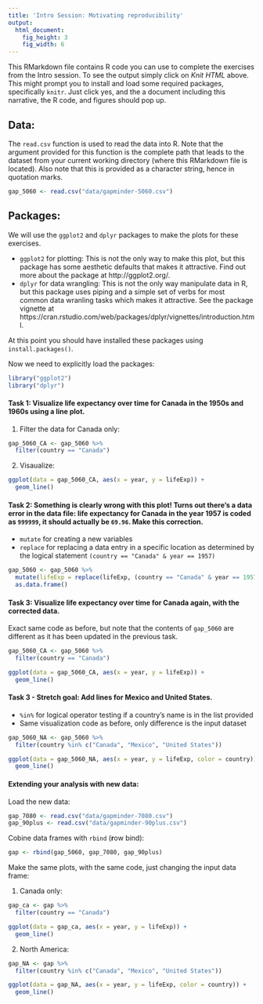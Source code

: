 ```yaml
---
title: 'Intro Session: Motivating reproducibility'
output:
  html_document:
    fig_height: 3
    fig_width: 6
---
```


This RMarkdown file contains R code you can use to complete the exercises from the Intro
session. To see the output simply click on *Knit HTML* above. This might prompt you to 
install and load some required packages, specifically `knitr`. Just click yes, and the a 
document including this narrative, the R code, and figures should pop up.

## Data:

The `read.csv` function is used to read the data into R. Note that the argument provided 
for this function is the complete path that leads to the dataset from your current 
working directory (where this RMarkdown file is located). Also note that this is provided 
as a character string, hence in quotation marks.

```r
gap_5060 <- read.csv("data/gapminder-5060.csv")
```

## Packages:

We will use the `ggplot2` and `dplyr` packages to make the plots for these exercises. 

- `ggplot2` for plotting: This is not the only way to make this plot, but this package 
has some aesthetic defaults that makes it attractive. Find out more about the package
at http://ggplot2.org/.
- `dplyr` for data wrangling: This is not the only way manipulate data in R, but this
package uses piping and a simple set of verbs for most common data wranling tasks which
makes it attractive. See the package vignette at https://cran.rstudio.com/web/packages/dplyr/vignettes/introduction.html.

At this point you should have installed these packages using `install.packages()`.

Now we need to explicitly load the packages:

```r
library("ggplot2")
library("dplyr")
```

#### Task 1: Visualize life expectancy over time for Canada in the 1950s and 1960s using a line plot.

1. Filter the data for Canada only:
```r
gap_5060_CA <- gap_5060 %>%
  filter(country == "Canada")
```

2. Visaualize:
```r
ggplot(data = gap_5060_CA, aes(x = year, y = lifeExp)) +
  geom_line()
```

#### Task 2: Something is clearly wrong with this plot! Turns out there's a data error in the data file: life expectancy for Canada in the year 1957 is coded as `999999`, it should actually be `69.96`. Make this correction.

- `mutate` for creating a new variables
- `replace` for replacing a data entry in a specific
location as determined by the logical statement `(country == "Canada" & year == 1957)`
```r
gap_5060 <- gap_5060 %>%
  mutate(lifeExp = replace(lifeExp, (country == "Canada" & year == 1957), 69.96)) %>%
  as.data.frame()
```

#### Task 3: Visualize life expectancy over time for Canada again, with the corrected data.

Exact same code as before, but note that the contents of `gap_5060` are different as it 
has been updated in the previous task.
```r
gap_5060_CA <- gap_5060 %>%
  filter(country == "Canada")

ggplot(data = gap_5060_CA, aes(x = year, y = lifeExp)) +
  geom_line()
```

#### Task 3 - Stretch goal: Add lines for Mexico and United States.

- `%in%` for logical operator testing if a country's name is in the list provided
- Same visualization code as before, only difference is the input dataset
```r
gap_5060_NA <- gap_5060 %>%
  filter(country %in% c("Canada", "Mexico", "United States"))

ggplot(data = gap_5060_NA, aes(x = year, y = lifeExp, color = country)) +
  geom_line()
```

#### Extending your analysis with new data:

Load the new data:
```r
gap_7080 <- read.csv("data/gapminder-7080.csv")
gap_90plus <- read.csv("data/gapminder-90plus.csv")
```

Cobine data frames with `rbind` (**r**ow bind):
```r
gap <- rbind(gap_5060, gap_7080, gap_90plus)
```

Make the same plots, with the same code, just changing the input data frame:

1. Canada only:
```r
gap_ca <- gap %>%
  filter(country == "Canada")

ggplot(data = gap_ca, aes(x = year, y = lifeExp)) +
  geom_line()
```

2. North America:
```r
gap_NA <- gap %>%
  filter(country %in% c("Canada", "Mexico", "United States"))

ggplot(data = gap_NA, aes(x = year, y = lifeExp, color = country)) +
  geom_line()
```